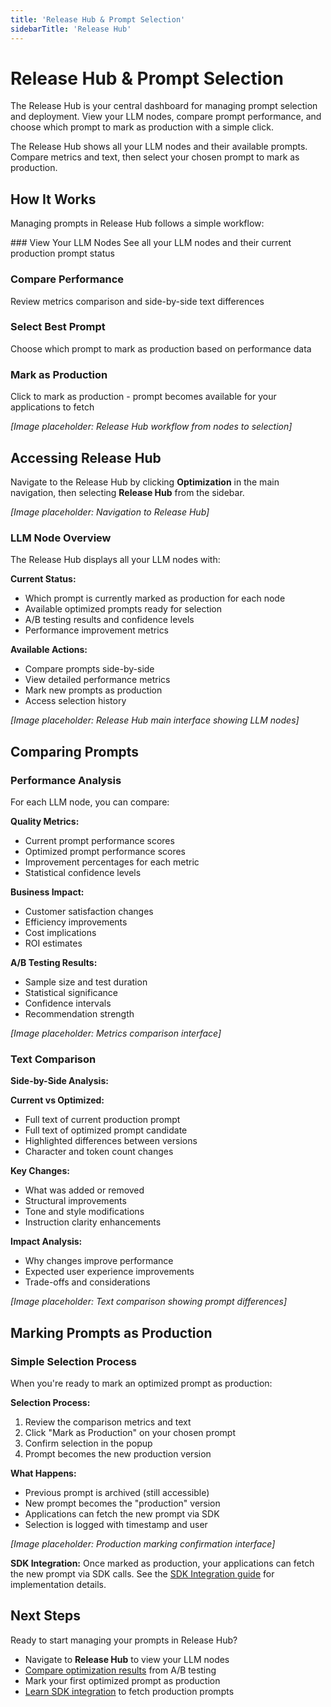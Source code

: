 ```yaml
---
title: 'Release Hub & Prompt Selection'
sidebarTitle: 'Release Hub'
---
```



# Release Hub & Prompt Selection

The Release Hub is your central dashboard for managing prompt selection and deployment. View your LLM nodes, compare prompt performance, and choose which prompt to mark as production with a simple click.

<Callout type="info">
  The Release Hub shows all your LLM nodes and their available prompts. Compare metrics and text, then select your chosen prompt to mark as production.
</Callout>

## How It Works

Managing prompts in Release Hub follows a simple workflow:

<Steps>
### View Your LLM Nodes
See all your LLM nodes and their current production prompt status

### Compare Performance
Review metrics comparison and side-by-side text differences

### Select Best Prompt
Choose which prompt to mark as production based on performance data

### Mark as Production
Click to mark as production - prompt becomes available for your applications to fetch
</Steps>

*[Image placeholder: Release Hub workflow from nodes to selection]*

## Accessing Release Hub

Navigate to the Release Hub by clicking **Optimization** in the main navigation, then selecting **Release Hub** from the sidebar.

*[Image placeholder: Navigation to Release Hub]*

### LLM Node Overview

The Release Hub displays all your LLM nodes with:

**Current Status:**
- Which prompt is currently marked as production for each node
- Available optimized prompts ready for selection
- A/B testing results and confidence levels
- Performance improvement metrics

**Available Actions:**
- Compare prompts side-by-side
- View detailed performance metrics
- Mark new prompts as production
- Access selection history

*[Image placeholder: Release Hub main interface showing LLM nodes]*

## Comparing Prompts

### Performance Analysis

For each LLM node, you can compare:

**Quality Metrics:**
- Current prompt performance scores
- Optimized prompt performance scores
- Improvement percentages for each metric
- Statistical confidence levels

**Business Impact:**
- Customer satisfaction changes
- Efficiency improvements
- Cost implications
- ROI estimates

**A/B Testing Results:**
- Sample size and test duration
- Statistical significance
- Confidence intervals
- Recommendation strength

*[Image placeholder: Metrics comparison interface]*

### Text Comparison

**Side-by-Side Analysis:**

**Current vs Optimized:**
- Full text of current production prompt
- Full text of optimized prompt candidate
- Highlighted differences between versions
- Character and token count changes

**Key Changes:**
- What was added or removed
- Structural improvements
- Tone and style modifications
- Instruction clarity enhancements

**Impact Analysis:**
- Why changes improve performance
- Expected user experience improvements
- Trade-offs and considerations

*[Image placeholder: Text comparison showing prompt differences]*

## Marking Prompts as Production

### Simple Selection Process

When you're ready to mark an optimized prompt as production:

**Selection Process:**
1. Review the comparison metrics and text
2. Click "Mark as Production" on your chosen prompt
3. Confirm selection in the popup
4. Prompt becomes the new production version

**What Happens:**
- Previous prompt is archived (still accessible)
- New prompt becomes the "production" version
- Applications can fetch the new prompt via SDK
- Selection is logged with timestamp and user

*[Image placeholder: Production marking confirmation interface]*

**SDK Integration:**
Once marked as production, your applications can fetch the new prompt via SDK calls. See the [SDK Integration guide](/optimization/optimization_features/cicd_deployment) for implementation details.

## Next Steps

Ready to start managing your prompts in Release Hub?

- Navigate to **Release Hub** to view your LLM nodes
- [Compare optimization results](/optimization/optimization_features/ab_testing) from A/B testing
- Mark your first optimized prompt as production
- [Learn SDK integration](/optimization/optimization_features/cicd_deployment) to fetch production prompts
